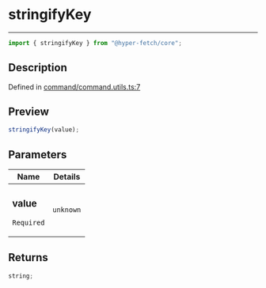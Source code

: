 # stringifyKey

<div class="api-docs__separator" data-reactroot="">

---

</div><div class="api-docs__import" data-reactroot="">

```ts
import { stringifyKey } from "@hyper-fetch/core";
```

</div><div class="api-docs__section">

## Description

</div><div class="api-docs__description"><span class="api-docs__do-not-parse">

</span></div><p class="api-docs__definition">

Defined in
[command/command.utils.ts:7](https://github.com/BetterTyped/hyper-fetch/blob/993719ed/packages/core/src/command/command.utils.ts#L7)

</p><div class="api-docs__section">

## Preview

</div><div class="api-docs__preview fn">

```ts
stringifyKey(value);
```

</div><div class="api-docs__section">

## Parameters

</div>
<div class="api-docs__parameters">
<table>
<thead><tr><th>Name</th><th>Details</th></tr></thead>
<tbody><tr param-data="value"><td class="api-docs__param-name required">

### value

`Required`

</td><td class="api-docs__param-type">

`unknown`

</td></tr></tbody></table></div><div class="api-docs__section">

## Returns

</div><div class="api-docs__returns">

```ts
string;
```

</div>
